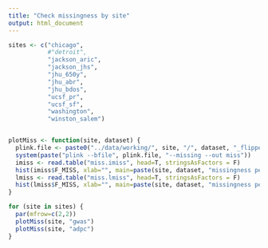```yaml
---
title: "Check missingness by site"
output: html_document
---
```




```r
sites <- c("chicago",
           #"detroit",
           "jackson_aric",
           "jackson_jhs",
           "jhu_650y",
           "jhu_abr",
           "jhu_bdos",
           "ucsf_pr",
           "ucsf_sf",
           "washington",
           "winston_salem")


plotMiss <- function(site, dataset) {
  plink.file <- paste0("../data/working/", site, "/", dataset, "_flipped_concordant")
  system(paste("plink --bfile", plink.file, "--missing --out miss"))
  imiss <- read.table("miss.imiss", head=T, stringsAsFactors = F)
  hist(imiss$F_MISS, xlab="", main=paste(site, dataset, "missingness per individual"), breaks=20)
  lmiss <- read.table("miss.lmiss", head=T, stringsAsFactors = F)
  hist(lmiss$F_MISS, xlab="", main=paste(site, dataset, "missingness per SNP"), breaks=20)
}

for (site in sites) {
  par(mfrow=c(2,2))
  plotMiss(site, "gwas")
  plotMiss(site, "adpc")
}

```

